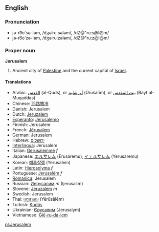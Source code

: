 ==English==
===Pronunciation===
*jə-ro͞o'sə-ləm, /dʒəˈruːsələm/, /dZ@"ru:s@l@m/
*jə-ro͞o'zə-ləm, /dʒəˈruːzələm/, /dZ@"ru:z@l@m/

===Proper noun===
'''Jerusalem'''

#Ancient city of [[Palestine]] and the current capital of [[Israel]].

====Translations====
*Arabic: [[القدس]] (al-Quds), or [[أورشليم]] (Ūrušalīm), or [[بيت المقدس]] (Bayt al-Muqaddas)
*Chinese: [[耶路撒冷]]
*Danish: Jerusalem
*Dutch: [[Jeruzalem]]
*[[Esperanto]]: [[Jerusalemo]]
*Finnish: Jerusalem
*French: [[Jérusalem]]
*German: Jerusalem
*Hebrew: [[ירושלים]]
*[[Interlingua]]: Jerusalem
*Italian: [[Gerusalemme]] ''f''
*Japanese: [[エルサレム]] (Erusaremu), [[イェルサレム]] (Yerusaremu)
*Korean: [[예루살렘]] (Yerusalem)
*Latin: [[Hierosolyma]] ''f''
*Portuguese: [[Jerusalém]] ''f''
*[[Romanica]]: Jerusalem
*Russian: [[Иерусалим]] ''m'' (Ijerusalim)
*Slovene: [[Jeruzalem]] ''m''
*Swedish: Jerusalem
*Thai: [[เยรูซาเลม]] (Yērūsālēm)
*Turkish: [[Kudüs]]
*Ukrainian: [[Єрусалим]] (Jerusalym)
*Vietnamese: [[Giê-ru-da-lem]]

[[pl:Jerusalem]]